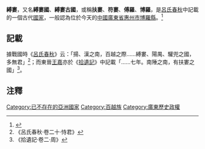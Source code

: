 '''縛婁'''，又名'''縛婁國'''、'''縛婁古國'''，或稱'''扶婁'''、'''符婁'''、'''傅羅'''、'''博羅'''，是[[呂氏春秋|呂氏春秋]]中記載的一個古代[[國家|國家]]，一般認為位於今天的[[中國|中國]][[廣東省|廣東省]][[惠州市|惠州市]][[博羅縣|博羅縣]]。<ref>{{Cite book|author=[[谭其骧|谭其骧]] |title=中国历史地图集（第一册）：先秦 |pp=45-46 |publisher=中国地图出版社 |year=1996 |isbn=9787503110849}}</ref>

== 記載 ==

據戰國時《[[呂氏春秋|呂氏春秋]]》云：「揚、漢之南，百越之際……縛婁、陽禺、驩兜之國，多無君」<ref>《呂氏春秋·卷二十·恃君》</ref>；而東晉[[王嘉_(五胡十六國)|王嘉]]亦於《[[拾遺記|拾遺記]]》中記載「……七年。南陲之南，有扶婁之國」<ref>《拾遺記·卷二·周》</ref>。

== 注釋 ==
{{reflist}}

{{Neolithic cultures of China}}

[[Category:已不存在的亞洲國家|Category:已不存在的亞洲國家]]
[[Category:百越族|Category:百越族]]
[[Category:廣東歷史政權|Category:廣東歷史政權]]
